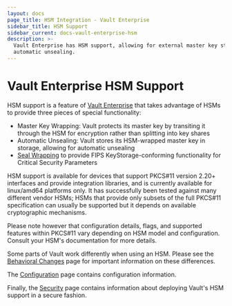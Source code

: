 ```yaml
---
layout: docs
page_title: HSM Integration - Vault Enterprise
sidebar_title: HSM Support
sidebar_current: docs-vault-enterprise-hsm
description: >-
  Vault Enterprise has HSM support, allowing for external master key storage and
  automatic unsealing.
---
```


# Vault Enterprise HSM Support

HSM support is a feature of [Vault
Enterprise](https://www.hashicorp.com/vault.html) that takes advantage of HSMs
to provide three pieces of special functionality:

- Master Key Wrapping: Vault protects its master key by transiting it through
  the HSM for encryption rather than splitting into key shares
- Automatic Unsealing: Vault stores its HSM-wrapped master key in storage,
  allowing for automatic unsealing
- [Seal Wrapping](/docs/enterprise/sealwrap/index.html) to provide FIPS
  KeyStorage-conforming functionality for Critical Security Parameters

HSM support is available for devices that support PKCS#11 version 2.20+
interfaces and provide integration libraries, and is currently available for
linux/amd64 platforms only. It has successfully been tested against many
different vendor HSMs; HSMs that provide only subsets of the full PKCS#11
specification can usually be supported but it depends on available
cryptographic mechanisms.

Please note however that configuration details, flags, and supported features
within PKCS#11 vary depending on HSM model and configuration. Consult your
HSM's documentation for more details.

Some parts of Vault work differently when using an HSM. Please see the
[Behavioral Changes](/docs/enterprise/hsm/behavior.html) page for
important information on these differences.

The [Configuration](/docs/configuration/seal/pkcs11.html) page contains
configuration information.

Finally, the [Security](/docs/enterprise/hsm/security.html) page contains
information about deploying Vault's HSM support in a secure fashion.
